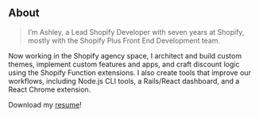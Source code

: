 ## About

> I’m Ashley, a Lead Shopify Developer with seven years at Shopify, mostly with the Shopify Plus Front End Development team. 

Now working in the Shopify agency space, I architect and build custom themes, implement custom features and apps, and craft discount logic using the Shopify Function extensions. I also create tools that improve our workflows, including Node.js CLI tools, a Rails/React dashboard, and a React Chrome extension.

Download my [resume](/resume.pdf)!
